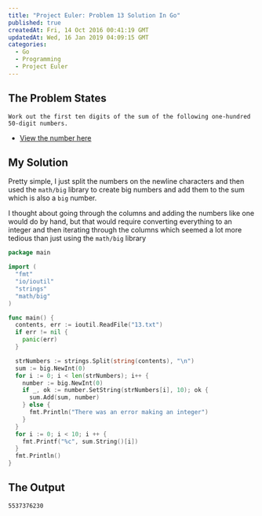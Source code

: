 ```yaml
---
title: "Project Euler: Problem 13 Solution In Go"
published: true
createdAt: Fri, 14 Oct 2016 00:41:19 GMT
updatedAt: Wed, 16 Jan 2019 04:09:15 GMT
categories:
  - Go
  - Programming
  - Project Euler
---
```


## The Problem States

```
Work out the first ten digits of the sum of the following one-hundred 50-digit numbers.
```

- [View the number here](https://projecteuler.net/problem=13)

## My Solution

Pretty simple, I just split the numbers on the newline characters and then used the `math/big` library to create big
numbers and add them to the sum which is also a `big` number.

I thought about going through the columns and adding the numbers like one would do by hand, but that would require
converting everything to an integer and then iterating through the columns which seemed a lot more tedious than just
using the `math/big` library

```go
package main

import (
  "fmt"
  "io/ioutil"
  "strings"
  "math/big"
)

func main() {
  contents, err := ioutil.ReadFile("13.txt")
  if err != nil {
    panic(err)
  }

  strNumbers := strings.Split(string(contents), "\n")
  sum := big.NewInt(0)
  for i := 0; i < len(strNumbers); i++ {
    number := big.NewInt(0)
    if _, ok := number.SetString(strNumbers[i], 10); ok {
      sum.Add(sum, number)
    } else {
      fmt.Println("There was an error making an integer")
    }
  }
  for i := 0; i < 10; i ++ {
    fmt.Printf("%c", sum.String()[i])
  }
  fmt.Println()
}
```

## The Output

```bash
5537376230
```
